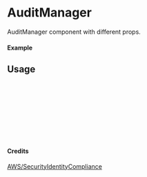 
<Meta of={AuditManager} title="AWS/SecurityIdentityCompliance/AuditManager" />

# AuditManager

AuditManager component with different props.

#### Example

<Canvas of={AuditManager.Primary} />

## Usage

```ts
import { AuditManager } from "yadl-ui";

const Example = () => {
  return (
      <AuditManager />
  );
};

export default Example;
```

#### Credits
[AWS/SecurityIdentityCompliance](https://aws-icons.com/)
